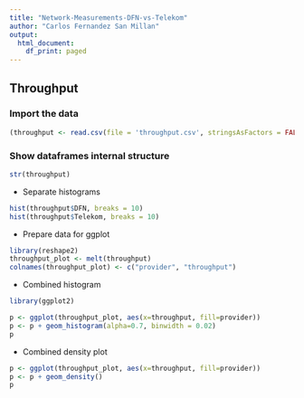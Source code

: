 ```yaml
---
title: "Network-Measurements-DFN-vs-Telekom"
author: "Carlos Fernandez San Millan"
output:
  html_document:
    df_print: paged
---
```


## Throughput

### Import the data
```r
(throughput <- read.csv(file = 'throughput.csv', stringsAsFactors = FALSE))
```

### Show dataframes internal structure
```r
str(throughput)
```

- Separate histograms
```r
hist(throughput$DFN, breaks = 10)
hist(throughput$Telekom, breaks = 10)
```

- Prepare data for ggplot
```r
library(reshape2)
throughput_plot <- melt(throughput)
colnames(throughput_plot) <- c("provider", "throughput")
```

- Combined histogram
```r
library(ggplot2)

p <- ggplot(throughput_plot, aes(x=throughput, fill=provider))
p <- p + geom_histogram(alpha=0.7, binwidth = 0.02)
p
```

- Combined density plot
```r
p <- ggplot(throughput_plot, aes(x=throughput, fill=provider))
p <- p + geom_density()
p
```


